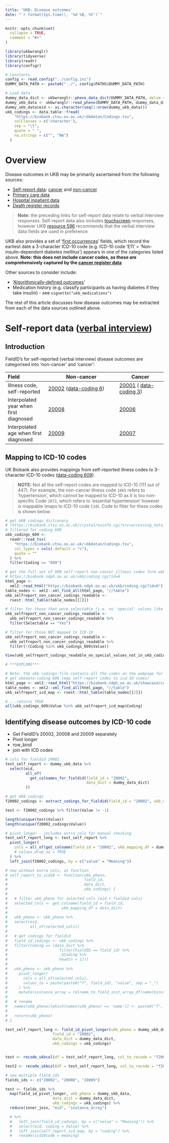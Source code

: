 ```yaml
---
title: 'UKB: Disease outcomes'
date: "`r format(Sys.time(), '%d %B, %Y')`"
---
```


```r
knitr::opts_chunk$set(
  collapse = TRUE,
  comment = "#>"
)
```

```r
library(ukbwranglr)
library(tidyverse)
library(readr)
library(configr)

# Constants
config <- read.config("../config.ini")
DUMMY_DATA_PATH <- paste0("../", config$PATHS$DUMMY_DATA_PATH)

# Load data
dummy_data_dict <- ukbwranglr::pheno_data_dict(DUMMY_DATA_PATH, delim = ",")
dummy_ukb_data <- ukbwranglr::read_pheno(DUMMY_DATA_PATH, dummy_data_dict, delim = ",") 
dummy_ukb_data$eid <- as.character(seq(1:nrow(dummy_ukb_data)))
ukb_codings <- data.table::fread(
    "https://biobank.ctsu.ox.ac.uk/~bbdatan/Codings.tsv",
    colClasses = c('character'),
    sep = "\t",
    quote = " ",
    na.strings = c("", "NA")
  )
```

# Overview

Disease outcomes in UKB may be primarily ascertained from the following sources:

- [Self-report data](https://biobank.ndph.ox.ac.uk/ukb/label.cgi?id=100074): [cancer](https://biobank.ndph.ox.ac.uk/ukb/field.cgi?id=20001) and [non-cancer](https://biobank.ndph.ox.ac.uk/ukb/field.cgi?id=20002) 
- [Primary care data](https://biobank.ndph.ox.ac.uk/ukb/label.cgi?id=3000)
- [Hospital inpatient data](https://biobank.ndph.ox.ac.uk/ukb/label.cgi?id=2000)
- [Death register records](https://biobank.ndph.ox.ac.uk/ukb/label.cgi?id=100093)

>**Note:** the preceding links for self-report data relate to verbal interview responses. Self-report data also includes [touchscreen](https://biobank.ndph.ox.ac.uk/ukb/label.cgi?id=100025) responses, however UKB [resource 596](https://biobank.ndph.ox.ac.uk/ukb/refer.cgi?id=596) recommends that the verbal interview data fields are used in preference

UKB also provides a set of '[first occurrences](https://biobank.ndph.ox.ac.uk/ukb/label.cgi?id=1712)' fields, which record the earliest date a 3-character ICD-10 code (e.g. ICD-10 code 'E11' = 'Non-insulin-dependent diabetes mellitus') appears in one of the categories listed above. **Note: this does not include cancer codes, as these are comprehensively captured by the [cancer register data](https://biobank.ndph.ox.ac.uk/ukb/label.cgi?id=100092)**

Other sources to consider include: 

- '[Algorithmically-defined outcomes](https://biobank.ndph.ox.ac.uk/ukb/label.cgi?id=42)'
- Medication history (e.g. classify participants as having diabetes if they take insulin) - see `vignette("ukb_medications")`

The rest of this article discusses how disease outcomes may be extracted from each of the data sources outlined above.

# Self-report data ([verbal interview](https://biobank.ndph.ox.ac.uk/ukb/label.cgi?id=100074))

## Introduction

FieldID's for self-reported (verbal interview) disease outcomes are categorised into 'non-cancer' and 'cancer':

| Field | Non-cancer | Cancer |
|:------|------------|--------|
| Illness code, self-reported | [20002](https://biobank.ndph.ox.ac.uk/ukb/field.cgi?id=20002) ([data-coding 6](https://biobank.ndph.ox.ac.uk/ukb/coding.cgi?id=6)) | [20001](https://biobank.ndph.ox.ac.uk/ukb/field.cgi?id=20001) ( [data-coding 3](https://biobank.ndph.ox.ac.uk/ukb/coding.cgi?id=3))|
| Interpolated year when first diagnosed | [20008](https://biobank.ndph.ox.ac.uk/ukb/field.cgi?id=20008) | [20006](https://biobank.ndph.ox.ac.uk/ukb/field.cgi?id=20006) |
| Interpolated age when first diagnosed | [20009](https://biobank.ndph.ox.ac.uk/ukb/field.cgi?id=20009) | [20007](https://biobank.ndph.ox.ac.uk/ukb/field.cgi?id=20007) |

## Mapping to ICD-10 codes

UK Biobank also provides mappings from self-reported illness codes to 3-character ICD-10 codes ([data-coding 609](https://biobank.ndph.ox.ac.uk/showcase/coding.cgi?id=609)). 

>**NOTE:** Not all the self-report codes are mapped to ICD-10 (111 out of 447). For example, the non-cancer illness code `1065` refers to 'hypertension', which cannot be mapped to ICD-10 as it is too non-specific Code `1072`, which refers to 'essential hypertension' however *is* mappable (maps to ICD-10 code `I10`). Code to filter for these codes is shown below:

```r
# get UKB codings dictionary
# (https://biobank.ctsu.ox.ac.uk/crystal/exinfo.cgi?src=accessing_data_guide),
# filtered for coding 609
ukb_codings_609 <-
  readr::read_tsv(
    "https://biobank.ctsu.ox.ac.uk/~bbdatan/Codings.tsv",
    col_types = cols(.default = "c"),
    quote = ""
  ) %>%
  filter(Coding == "609")

# get the full set of UKB self-report non-cancer illness codes form website
# https://biobank.ndph.ox.ac.uk/ukb/coding.cgi?id=6
html_page <-
  xml2::read_html("https://biobank.ndph.ox.ac.uk/ukb/coding.cgi?id=6")
table_nodes <- xml2::xml_find_all(html_page, "//table")
ukb_selfreport_non_cancer_codings_readable <-
  rvest::html_table(table_nodes[[2]])

# filter for those that were selectable (i.e. no 'special' values like -1)
ukb_selfreport_non_cancer_codings_readable <-
  ukb_selfreport_non_cancer_codings_readable %>%
  filter(Selectable == "Yes")

# filter for those NOT mapped to ICD-10
ukb_selfreport_non_cancer_codings_readable <-
  ukb_selfreport_non_cancer_codings_readable %>%
  filter(!(Coding %in% ukb_codings_609$Value))

View(ukb_selfreport_codings_readable_no_special_values_not_in_ukb_codings_609)
```

```r
# ***EXPLORE***

# Note: the ukb codings-file contains all the codes on the webpage for data-coding 609 https://biobank.ndph.ox.ac.uk/showcase/coding.cgi?id=609
# get ukbdata-coding 609 (map self-report codes to icd-10 codes)
html_page <- xml2::read_html("https://biobank.ndph.ox.ac.uk/showcase/coding.cgi?id=609")
table_nodes <- xml2::xml_find_all(html_page, "//table")
ukb_selfreport_icd_map <- rvest::html_table(table_nodes[[2]])

# ...returns TRUE
all(ukb_codings_609$Value %in% ukb_selfreport_icd_map$Coding)
```

## Identifying disease outcomes by ICD-10 code

- Get FieldID's 20002, 20008 and 20009 separately
- Pivot longer
- row_bind
- join with ICD codes

```r
# cols for fieldid 20002
test_self_report <- dummy_ukb_data %>%
  select(eid,
         all_of(
           get_colnames_for_fieldid(field_id = "20002",
                                    data_dict = dummy_data_dict)
         ))

# get UKB codings
f20002_codings <- extract_codings_for_fieldid(field_id = "20002", ukb_data_dict = dummy_data_dict, ukb_codings = ukb_codings)

test <- f20002_codings %>% filter(Value != -1)

length(unique(test$Value))
length(unique(f20002_codings$Value))

# pivot longer - includes extra cols for manual checking
test_self_report_long <- test_self_report %>% 
  pivot_longer(
    cols = all_of(get_colname(field_id = "20002", ukb_mapping_df = dummy_data_dict)),
    # values_drop_na = TRUE
  ) %>% 
  left_join(f20002_codings, by = c("value" = "Meaning"))

# now without extra cols, as function
# self_report_to_icd10 <- function(ukb_pheno,
#                                  field_id,
#                                  data_dict,
#                                  ukb_codings) {
#   
#   # filter ukb_pheno for selected cols (eid + fieldid cols)
#   selected_cols <- get_colname(field_id = field_id,
#                        ukb_mapping_df = data_dict)
#   
#   ukb_pheno <- ukb_pheno %>%
#   select(eid,
#          all_of(selected_cols))
#   
#   # get codings for fieldid
#   field_id_codings <- ukb_codings %>% 
#   filter(Coding == (data_dict %>% 
#                       filter(FieldID == field_id) %>% 
#                       .$Coding %>% 
#                       head(n = 1)))
#   
#   ukb_pheno <- ukb_pheno %>% 
#     pivot_longer(
#       cols = all_of(selected_cols),
#       values_to = paste(paste0("f", field_id), "value", sep = "_")
#     ) %>% 
#     mutate(instance_array = colname_to_field_inst_array_df(name)$instance_array)
#   
#   # rename
#   names(ukb_pheno)[which(names(ukb_pheno) == 'name')] <- paste0("f", field_id)
#   
#   return(ukb_pheno)
# }

test_self_report_long <- field_id_pivot_longer(ukb_pheno = dummy_ukb_data, 
                     field_id = "20002", 
                     data_dict = dummy_data_dict, 
                     ukb_codings = ukb_codings)


test <- recode_ukbcol(df = test_self_report_long, col_to_recode = "f20002_value", field_id = "20002", ukb_data_dict = dummy_data_dict, ukb_codings = ukb_codings, mapping_direction = "meaning_code")

test2 <- recode_ukbcol(df = test_self_report_long, col_to_recode = "f20002_value", field_id = "20002", ukb_data_dict = dummy_data_dict, ukb_codings = ukb_codings, mapping_direction = "meaning_code")

# now multiple field_ids
fields_ids <- c("20002", "20008", "20009")

test <- fields_ids %>% 
  map(field_id_pivot_longer, ukb_pheno = dummy_ukb_data,
                     data_dict = dummy_data_dict, 
                     ukb_codings = ukb_codings) %>% 
  reduce(inner_join, "eid", "instance_array")

  # %>% 
  #   left_join(field_id_codings, by = c("value" = "Meaning")) %>% 
  #   select(eid, coding = Value) %>% 
  #   left_join(self_report_icd_map, by = "coding") %>% 
  #   rename(icd10code = meaning)
```

